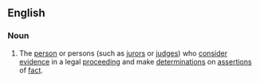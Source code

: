 ==English==

===Noun===
{{en-noun|head=[[fact]]-[[finder]]}}

# {{context|legal|lang=en}} The [[person]] or persons (such as [[juror]]s or [[judge]]s) who [[consider]] [[evidence]] in a legal [[proceeding]] and make [[determinations]] on [[assertions]] of [[fact]].